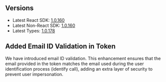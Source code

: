 ## Versions

- Latest React SDK: [1.0.160](https://www.npmjs.com/package/@veltdev/react)
- Latest Non-React SDK: [1.0.160](https://www.npmjs.com/package/@veltdev/client)
- Latest Types:  [1.0.178](https://www.npmjs.com/package/@veltdev/types)

## Added Email ID Validation in Token
We have introduced email ID validation. This enhancement ensures that the email provided in the token matches the email used during the user identification process (identify call), adding an extra layer of security to prevent user impersonation.